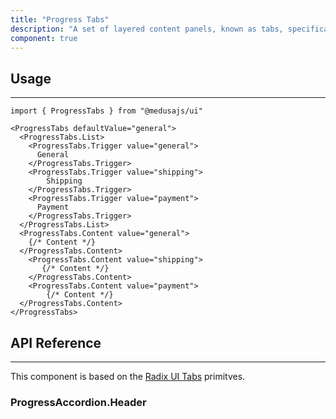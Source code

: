 ```yaml
---
title: "Progress Tabs"
description: "A set of layered content panels, known as tabs, specifically designed for implementing multi-step tasks"
component: true
---
```


<ComponentExample name="progress-tabs-demo" />

## Usage

---

```tsx
import { ProgressTabs } from "@medusajs/ui"
```
```tsx
<ProgressTabs defaultValue="general">
  <ProgressTabs.List>
    <ProgressTabs.Trigger value="general">
      General
    </ProgressTabs.Trigger>
    <ProgressTabs.Trigger value="shipping">
        Shipping
    </ProgressTabs.Trigger>
    <ProgressTabs.Trigger value="payment">
      Payment
    </ProgressTabs.Trigger>
  </ProgressTabs.List>
  <ProgressTabs.Content value="general">
    {/* Content */}
  </ProgressTabs.Content>
    <ProgressTabs.Content value="shipping">
       {/* Content */}
    </ProgressTabs.Content>
    <ProgressTabs.Content value="payment">
        {/* Content */}
  </ProgressTabs.Content>
</ProgressTabs>
```

## API Reference

---

This component is based on the [Radix UI Tabs](https://radix-ui.com/primitives/docs/components/tabs) primitves.

### ProgressAccordion.Header

<ComponentProps component="progress-tabs-trigger" />